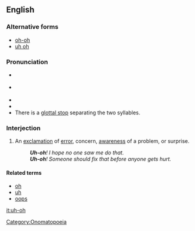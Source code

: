 ==English==

===Alternative forms===
* [[oh-oh]]
* [[uh oh]]

===Pronunciation===
* {{a|US}} {{IPA|/ˈʌ̆ʔ˦oʊ˨/}}
* {{a|RP}} {{IPA|/ˈʌ̆ʔ˦əʊ˨/}}
* {{audio|en-us-uh-oh.ogg|Audio (US)}}
* {{audio|Uh-oh.ogg|Audio (UK)}}
*There is a [[glottal stop]] separating the two syllables.

===Interjection===
{{en-intj|pos=[[uh]]-[[oh]]}}

# An [[exclamation]] of [[error]], concern, [[awareness]] of a problem, or surprise.
#: '''''Uh-oh'''!  I hope no one saw me do that.''
#: '''''Uh-oh'''!  Someone should fix that before anyone gets hurt.''

====Related terms====
* [[oh]]
* [[uh]]
* [[oops]]

[[Category:Onomatopoeia]]

[[it:uh-oh]]